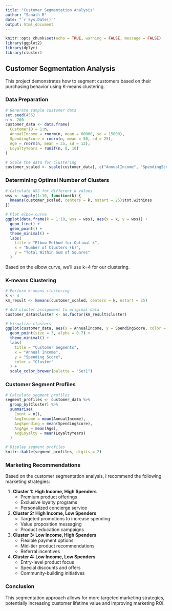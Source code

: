 ```yaml
---
title: "Customer Segmentation Analysis"
author: "Sanath R"
date: "`r Sys.Date()`"
output: html_document
---
```


```r
knitr::opts_chunk$set(echo = TRUE, warning = FALSE, message = FALSE)
library(ggplot2)
library(dplyr)
library(cluster)
```

## Customer Segmentation Analysis

This project demonstrates how to segment customers based on their purchasing behavior using K-means clustering.

### Data Preparation

```r
# Generate sample customer data
set.seed(456)
n <- 200
customer_data <- data.frame(
  CustomerID = 1:n,
  AnnualIncome = rnorm(n, mean = 60000, sd = 15000),
  SpendingScore = rnorm(n, mean = 50, sd = 25),
  Age = rnorm(n, mean = 35, sd = 12),
  LoyaltyYears = runif(n, 0, 10)
)

# Scale the data for clustering
customer_scaled <- scale(customer_data[, c("AnnualIncome", "SpendingScore", "Age", "LoyaltyYears")])
```

### Determining Optimal Number of Clusters

```r
# Calculate WSS for different k values
wss <- sapply(1:10, function(k) {
  kmeans(customer_scaled, centers = k, nstart = 25)$tot.withinss
})

# Plot elbow curve
ggplot(data.frame(k = 1:10, wss = wss), aes(x = k, y = wss)) +
  geom_line() +
  geom_point() +
  theme_minimal() +
  labs(
    title = "Elbow Method for Optimal k",
    x = "Number of Clusters (k)",
    y = "Total Within Sum of Squares"
  )
```

Based on the elbow curve, we'll use k=4 for our clustering.

### K-means Clustering

```r
# Perform k-means clustering
k <- 4
km_result <- kmeans(customer_scaled, centers = k, nstart = 25)

# Add cluster assignment to original data
customer_data$Cluster <- as.factor(km_result$cluster)

# Visualize clusters
ggplot(customer_data, aes(x = AnnualIncome, y = SpendingScore, color = Cluster)) +
  geom_point(size = 3, alpha = 0.7) +
  theme_minimal() +
  labs(
    title = "Customer Segments",
    x = "Annual Income",
    y = "Spending Score",
    color = "Cluster"
  ) +
  scale_color_brewer(palette = "Set1")
```

### Customer Segment Profiles

```r
# Calculate segment profiles
segment_profiles <- customer_data %>%
  group_by(Cluster) %>%
  summarise(
    Count = n(),
    AvgIncome = mean(AnnualIncome),
    AvgSpending = mean(SpendingScore),
    AvgAge = mean(Age),
    AvgLoyalty = mean(LoyaltyYears)
  )

# Display segment profiles
knitr::kable(segment_profiles, digits = 2)
```

### Marketing Recommendations

Based on the customer segmentation analysis, I recommend the following marketing strategies:

1. **Cluster 1: High Income, High Spenders**
   - Premium product offerings
   - Exclusive loyalty programs
   - Personalized concierge service

2. **Cluster 2: High Income, Low Spenders**
   - Targeted promotions to increase spending
   - Value proposition messaging
   - Product education campaigns

3. **Cluster 3: Low Income, High Spenders**
   - Flexible payment options
   - Mid-tier product recommendations
   - Referral incentives

4. **Cluster 4: Low Income, Low Spenders**
   - Entry-level product focus
   - Special discounts and offers
   - Community-building initiatives

### Conclusion

This segmentation approach allows for more targeted marketing strategies, potentially increasing customer lifetime value and improving marketing ROI. 